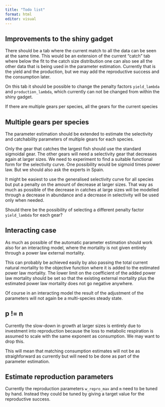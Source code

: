 ```yaml
---
title: "Todo list"
format: html
editor: visual
---
```


## Improvements to the shiny gadget

There should be a tab where the current match to all the data can be seen at the same time. This would be an extension of the current "catch" tab where below the fit to the catch size distribution one can also see all the other data that is being used in the parameter estimation. Currently that is the yield and the production, but we may add the reproductive success and the consumption later.

On this tab it should be possible to change the penalty factors `yield_lambda` and `production_lambda`, which currently can not be changed from within the shiny gadget.

If there are multiple gears per species, all the gears for the current species

## Multiple gears per species

The parameter estimation should be extended to estimate the selectivity and catchability parameters of multiple gears for each species.

Only the gear that catches the largest fish should use the standard sigmoidal gear. The other gears will need a selectivity gear that decreases again at larger sizes. We need to experiment to find a suitable functional form for the selectivity curve. One possibility would be sigmoid times power law. But we should also ask the experts in Spain.

It might be easiest to use the generalised selectivity curve for all species but put a penalty on the amount of decrease at larger sizes. That way as much as possible of the decrease in catches at large sizes will be modelled through a decrease in abundance and a decrease in selectivity will be used only when needed.

Should there be the possibility of selecting a different penalty factor `yield_lambda` for each gear?

## Interacting case

As much as possible of the automatic parameter estimation should work also for an interacting model, where the mortality is not given entirely through a power law external mortality.

This can probably be achieved easily by also passing the total current natural mortality to the objective function where it is added to the estimated power law mortality. The lower limit on the coefficient of the added power law mortality should be set so that the existing external mortality plus the estimated power law mortality does not go negative anywhere.

Of course in an interacting model the result of the adjustment of the parameters will not again be a multi-species steady state.

## p != n

Currently the slow-down in growth at larger sizes is entirely due to investment into reproduction because the loss to metabolic respiration is assumed to scale with the same exponent as consumption. We may want to drop this.

This will mean that matching consumption estimates will not be as straighforward as currently but will need to be done as part of the parameter estimation.

## Estimate reproduction parameters

Currently the reproduction parameters `w_repro_max` and `m` need to be tuned by hand. Instead they could be tuned by giving a target value for the reproductive success.
